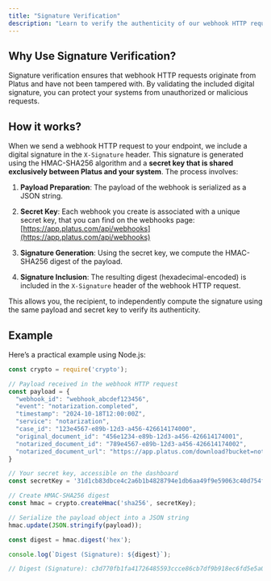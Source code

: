 ```yaml
---
title: "Signature Verification"
description: "Learn to verify the authenticity of our webhook HTTP requests to ensure their security and integrity."
---
```


## Why Use Signature Verification?

Signature verification ensures that webhook HTTP requests originate from Platus and have not been tampered with. By validating the included digital signature, you can protect your systems from unauthorized or malicious requests.

## How it works?

When we send a webhook HTTP request to your endpoint, we include a digital signature in the `X-Signature` header. This signature is generated using the HMAC-SHA256 algorithm and a **secret key that is shared exclusively between Platus and your system**. The process involves:

1. **Payload Preparation**: The payload of the webhook is serialized as a JSON string.

2. **Secret Key**: Each webhook you create is associated with a unique secret key, that you can find on the webhooks page: [https://app.platus.com/api/webhooks](https://app.platus.com/api/webhooks)

3. **Signature Generation**: Using the secret key, we compute the HMAC-SHA256 digest of the payload.

4. **Signature Inclusion**: The resulting digest (hexadecimal-encoded) is included in the `X-Signature` header of the webhook HTTP request.

This allows you, the recipient, to independently compute the signature using the same payload and secret key to verify its authenticity.

## Example

Here’s a practical example using Node.js:

```javascript
const crypto = require('crypto');

// Payload received in the webhook HTTP request
const payload = {
  "webhook_id": "webhook_abcdef123456",
  "event": "notarization.completed",   
  "timestamp": "2024-10-18T12:00:00Z",
  "service": "notarization", 
  "case_id": "123e4567-e89b-12d3-a456-426614174000",
  "original_document_id": "456e1234-e89b-12d3-a456-426614174001",
  "notarized_document_id": "789e4567-e89b-12d3-a456-426614174002",
  "notarized_document_url": "https://app.platus.com/download?bucket=notarized_documents&id=789e4567-e89b-12d3-a456-426614174002&token=eyJhbGciOiJIUzI1NiIsInR5cCI6IkpXVCJ9.eyJ1cmwiOiJub3Rhcml6ZWRfZG9jdW1lbnRzL2E2ZWE4YTc2LWI5MTMtNGMyNy1hYThiLWY3ZWUwOTgxN2UyNy9kb2N1bWVudC5wZGYiLCJpYXQiOjE3MzQxNDM5NDksImV4cCI6MTczNDIzMDM0OX0.vCFf_u80LQ8FCd1vmOA1SihXnUVJIcLpck0txi62Nig"
}

// Your secret key, accessible on the dashboard
const secretKey = '31d1cb83dbce4c2a6b1b4828794e1db6aa49f9e59063c40d754fef8a0626b77b';

// Create HMAC-SHA256 digest
const hmac = crypto.createHmac('sha256', secretKey);

// Serialize the payload object into a JSON string
hmac.update(JSON.stringify(payload));

const digest = hmac.digest('hex');

console.log(`Digest (Signature): ${digest}`);

// Digest (Signature): c3d770fb1fa41726485593ccce86cb7df9b918ec6fd5e5a0d0c08943c55691f2

```